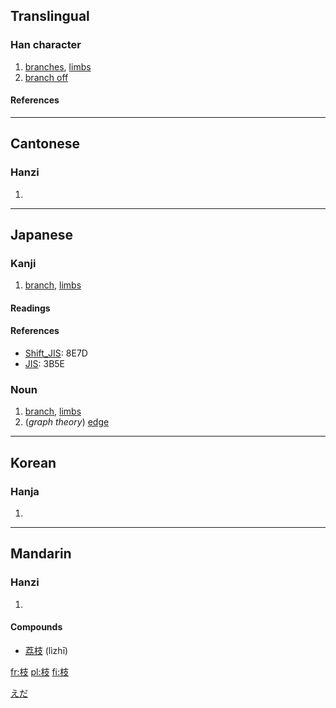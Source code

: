 ==Translingual==
===Han character===
{{Han char|rn=75|rad=木|as=04|sn=8|four=4494<sub>7</sub>|canj=木十水 (DJE)}}
# [[branches]], [[limbs]]
# [[branch off]]
====References====
{{Han ref|kx=0516.120|dkj=14557|dj=0904.060|hdz=21165.070|uh=679D|ud=26525|bh=AA4B|bd=43595}}

----
==Cantonese==
===Hanzi===
{{yue-hanzi|jyut=|y=ji1}}
# {{defn|Cantonese}}

----
==Japanese==
===Kanji===
{{ja-kanji|grade=5|rs=木04}}
# [[branch]], [[limbs]]{{defn|Japanese}} 
====Readings====
{{ja-readings|kanon=[[し]] (shi), [[き]] (ki)|goon=[[し]] (shi), [[ぎ]] (gi)|kun=[[えだ]] (eda)|nadzuke=[[え]] (e), [[えだ]] (eda), [[き]] (ki), [[しげ]] (shige), [[しな]] (shina)}}
====References====
*[[Wikipedia:Shift_JIS|Shift_JIS]]: 8E7D
*[[Wikipedia:JIS encoding|JIS]]: 3B5E
===Noun===
{{ja-noun|k|hira=えだ|rom=eda|hidx=えだ}}

#[[branch]], [[limbs]]
#(''graph theory'') [[edge]]
[[Category:ja:Graph theory|えだ]]
----

==Korean==
===Hanja===
{{ko-hanja|hangeul=[[지]]|eumhun=|rv=ji|mr=chi|y=ci}}
# {{defn|Korean}}

----
==Mandarin==
===Hanzi===
{{cmn-hanzi|pin=[[qí]] (qi2), [[zhī]] (zhi1)|wg=ch'i<sup>2</sup>, chih<sup>1</sup>}}
# {{defn|Mandarin}}

====Compounds====
* [[荔枝]] (lìzhī)

[[fr:枝]]
[[pl:枝]]
[[fi:枝]]